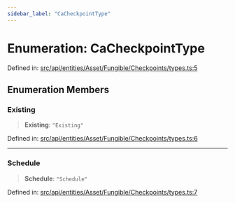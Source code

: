 ```yaml
---
sidebar_label: "CaCheckpointType"
---
```


# Enumeration: CaCheckpointType

Defined in: [src/api/entities/Asset/Fungible/Checkpoints/types.ts:5](https://github.com/PolymeshAssociation/polymesh-sdk/blob/bee6a2fe7a8ce5db42a6982e793782182cde2153/src/api/entities/Asset/Fungible/Checkpoints/types.ts#L5)

## Enumeration Members

### Existing

> **Existing**: `"Existing"`

Defined in: [src/api/entities/Asset/Fungible/Checkpoints/types.ts:6](https://github.com/PolymeshAssociation/polymesh-sdk/blob/bee6a2fe7a8ce5db42a6982e793782182cde2153/src/api/entities/Asset/Fungible/Checkpoints/types.ts#L6)

***

### Schedule

> **Schedule**: `"Schedule"`

Defined in: [src/api/entities/Asset/Fungible/Checkpoints/types.ts:7](https://github.com/PolymeshAssociation/polymesh-sdk/blob/bee6a2fe7a8ce5db42a6982e793782182cde2153/src/api/entities/Asset/Fungible/Checkpoints/types.ts#L7)
